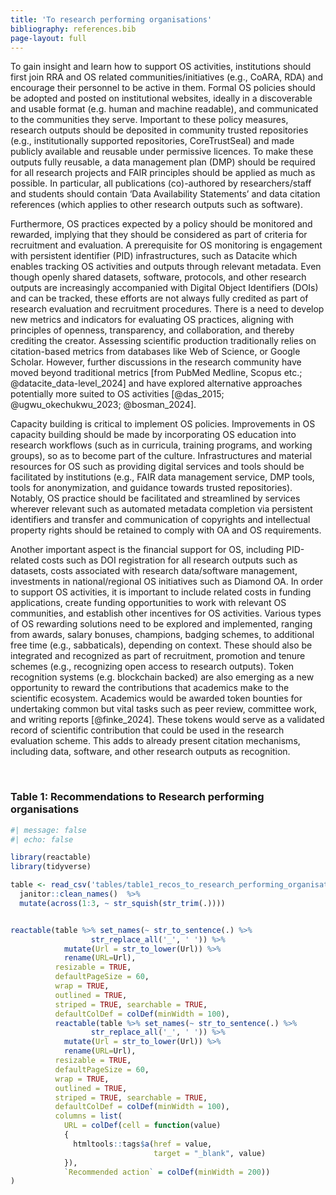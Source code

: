 ```yaml
---
title: 'To research performing organisations'
bibliography: references.bib
page-layout: full
---
```


To gain insight and learn how to support OS activities, institutions should first join RRA and OS related communities/initiatives (e.g., CoARA, RDA) and encourage their personnel to be active in them. Formal OS policies should be adopted and posted on institutional websites, ideally in a discoverable and usable format (e.g. human and machine readable), and communicated to the communities they serve. Important to these policy measures, research outputs should be deposited in community trusted repositories (e.g., institutionally supported repositories, CoreTrustSeal) and made publicly available and reusable under permissive licences. To make these outputs fully reusable, a data management plan (DMP) should be required for all research projects and FAIR principles should be applied as much as possible. In particular, all publications (co)-authored by researchers/staff and students should contain 'Data Availability Statements' and data citation references (which applies to other research outputs such as software). 

Furthermore, OS practices expected by a policy should be monitored and rewarded, implying that they should be considered as part of criteria for recruitment and evaluation. A prerequisite for OS monitoring is engagement with persistent identifier (PID) infrastructures, such as Datacite which enables tracking OS activities and outputs through relevant metadata. Even though openly shared datasets, software, protocols, and other research outputs are increasingly accompanied with Digital Object Identifiers (DOIs) and can be tracked, these efforts are not always fully credited as part of research evaluation and recruitment procedures. There is a need to develop new metrics and indicators for evaluating OS practices, aligning with principles of openness, transparency, and collaboration, and thereby crediting the creator. Assessing scientific production traditionally relies on citation-based metrics from databases like Web of Science, or Google Scholar. However, further discussions in the research community have moved beyond traditional metrics [from PubMed Medline, Scopus etc.; @datacite_data-level_2024] and have explored alternative approaches potentially more suited to OS activities [@das_2015; @ugwu_okechukwu_2023; @bosman_2024].

Capacity building is critical to implement OS policies. Improvements in OS capacity building should be made by incorporating OS education into research workflows (such as in curricula, training programs, and working groups), so as to become part of the culture. Infrastructures and material resources for OS such as providing digital services and tools should be facilitated by institutions (e.g., FAIR data management service, DMP tools, tools for anonymization, and guidance towards trusted repositories). Notably, OS practice should be facilitated and streamlined by services wherever relevant such as automated metadata completion via persistent identifiers and transfer and communication of copyrights and intellectual property rights should be retained to comply with OA and OS requirements.

Another important aspect is the financial support for OS, including PID-related costs such as DOI registration for all research outputs such as datasets, costs associated with research data/software management, investments in national/regional OS initiatives such as Diamond OA. In order to support OS activities, it is important to include related costs in funding applications, create funding opportunities to work with relevant OS communities, and establish other incentives for OS activities. Various types of OS rewarding solutions need to be explored and implemented, ranging from awards, salary bonuses, champions, badging schemes, to additional free time (e.g., sabbaticals), depending on context. These should also be integrated and recognized as part of recruitment, promotion and tenure schemes (e.g., recognizing open access to research outputs). Token recognition systems (e.g. blockchain backed) are also emerging as a new opportunity to reward the contributions that academics make to the scientific ecosystem. Academics would be awarded token bounties for undertaking common but vital tasks such as peer review, committee work, and writing reports [@finke_2024]. These tokens would serve as a validated record of scientific contribution that could be used in the research evaluation scheme. This adds to already present citation mechanisms, including data, software, and other research outputs as recognition. 

<br>

### Table 1: Recommendations to Research performing organisations

```r
#| message: false
#| echo: false

library(reactable)
library(tidyverse)

table <- read_csv('tables/table1_recos_to_research_performing_organisations.csv') %>% 
  janitor::clean_names()  %>%
  mutate(across(1:3, ~ str_squish(str_trim(.))))


reactable(table %>% set_names(~ str_to_sentence(.) %>%
                  str_replace_all('_', ' ')) %>% 
            mutate(Url = str_to_lower(Url)) %>% 
            rename(URL=Url), 
          resizable = TRUE,
          defaultPageSize = 60,
          wrap = TRUE,
          outlined = TRUE,
          striped = TRUE, searchable = TRUE,
          defaultColDef = colDef(minWidth = 100),
          reactable(table %>% set_names(~ str_to_sentence(.) %>%
                  str_replace_all('_', ' ')) %>% 
            mutate(Url = str_to_lower(Url)) %>% 
            rename(URL=Url), 
          resizable = TRUE,
          defaultPageSize = 60,
          wrap = TRUE,
          outlined = TRUE,
          striped = TRUE, searchable = TRUE,
          defaultColDef = colDef(minWidth = 100),
          columns = list(
            URL = colDef(cell = function(value) 
            { 
              htmltools::tags$a(href = value,
                                target = "_blank", value)
            }),
            `Recommended action` = colDef(minWidth = 200))
)
```

